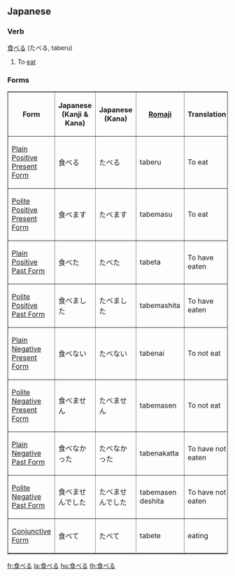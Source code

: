 ==Japanese==
===Verb===
[[食]]べる (たべる, taberu)

#To [[eat]]

===Forms===

<table border="1">
<TR>
<TH>Form</TH>
<TH>Japanese<BR>(Kanji & Kana)</TH>
<TH>Japanese<BR>(Kana)</TH>
<TH>[[Romaji]]</TH>
<TH>Translation</TH>
</TR>

<TR>
<TD>[[Japanese Plain Positive Present Form|Plain Positive Present Form]]</TD>
<TD>食べる</TD>
<TD>たべる</TD>
<TD>taberu</TD>
<TD>To eat</TD>
</TR>

<TR>
<TD>[[Japanese Polite Positive Present Form|Polite Positive Present Form]]</TD>
<TD>食べます</TD>
<TD>たべます</TD>
<TD>tabemasu</TD>
<TD>To eat</TD>
</TR>

<TR>
<TD>[[Japanese Plain Positive Past Form|Plain Positive Past Form]]</TD>
<TD>食べた</TD>
<TD>たべた</TD>
<TD>tabeta</TD>
<TD>To have eaten</TD>
</TR>

<TR>
<TD>[[Japanese Polite Positive Past Form|Polite Positive Past Form]]</TD>
<TD>食べました</TD>
<TD>たべました</TD>
<TD>tabemashita</TD>
<TD>To have eaten</TD>
</TR>

<TR>
<TD>[[Japanese Plain Negative Present Form|Plain Negative Present Form]]</TD>
<TD>食べない</TD>
<TD>たべない</TD>
<TD>tabenai</TD>
<TD>To not eat</TD>
</TR>

<TR>
<TD>[[Japanese Polite Negative Present Form|Polite Negative Present Form]]</TD>
<TD>食べません</TD>
<TD>たべません</TD>
<TD>tabemasen</TD>
<TD>To not eat</TD>
</TR>

<TR>
<TD>[[Japanese Plain Negative Past Form|Plain Negative Past Form]]</TD>
<TD>食べなかった</TD>
<TD>たべなかった</TD>
<TD>tabenakatta</TD>
<TD>To have not eaten</TD>
</TR>

<TR>
<TD>[[Japanese Polite Negative Past Form|Polite Negative Past Form]]</TD>
<TD>食べませんでした</TD>
<TD>たべませんでした</TD>
<TD>tabemasen deshita</TD>
<TD>To have not eaten</TD>
</TR>

<TR>
<TD>[[Japanese Conjunctive Form|Conjunctive Form]]</TD>
<TD>食べて</TD>
<TD>たべて</TD>
<TD>tabete</TD>
<TD>eating</TD>
</TR>
</table>

[[fr:食べる]]
[[la:食べる]]
[[hu:食べる]]
[[th:食べる]]